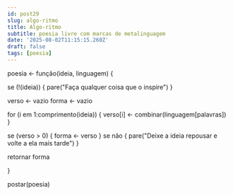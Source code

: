 ```yaml
---
id: post29
slug: algo-ritmo
title: Algo-ritmo
subtitle: poesia livre com marcas de metalinguagem
date: '2025-08-02T11:15:15.260Z'
draft: false
tags: [poesia]
---
```


poesia <- função(ideia, linguagem) {

  se (!(ideia)) {
    pare("Faça qualquer coisa que o inspire")
  }
  
  verso <- vazio
  forma <- vazio

  for (i em 1:comprimento(ideia)) {
    verso[i] <- combinar(linguagem[palavras])
  }

  se (verso > 0) {
    forma <- verso
  } se não {
    pare("Deixe a ideia repousar e volte a ela mais tarde")
  }

  retornar forma

}

postar(poesia)
